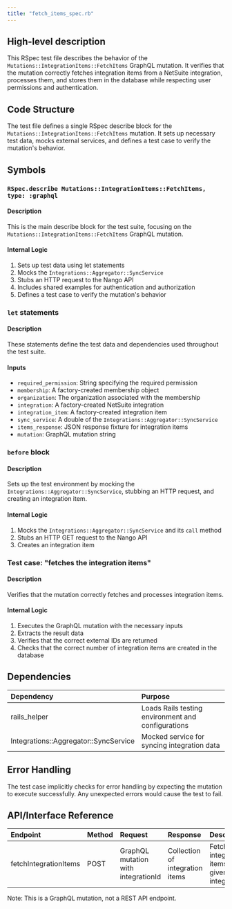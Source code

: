 ```yaml
---
title: "fetch_items_spec.rb"
---
```


## High-level description
This RSpec test file describes the behavior of the `Mutations::IntegrationItems::FetchItems` GraphQL mutation. It verifies that the mutation correctly fetches integration items from a NetSuite integration, processes them, and stores them in the database while respecting user permissions and authentication.

## Code Structure
The test file defines a single RSpec describe block for the `Mutations::IntegrationItems::FetchItems` mutation. It sets up necessary test data, mocks external services, and defines a test case to verify the mutation's behavior.

## Symbols

### `RSpec.describe Mutations::IntegrationItems::FetchItems, type: :graphql`
#### Description
This is the main describe block for the test suite, focusing on the `Mutations::IntegrationItems::FetchItems` GraphQL mutation.

#### Internal Logic
1. Sets up test data using let statements
2. Mocks the `Integrations::Aggregator::SyncService`
3. Stubs an HTTP request to the Nango API
4. Includes shared examples for authentication and authorization
5. Defines a test case to verify the mutation's behavior

### `let` statements
#### Description
These statements define the test data and dependencies used throughout the test suite.

#### Inputs
- `required_permission`: String specifying the required permission
- `membership`: A factory-created membership object
- `organization`: The organization associated with the membership
- `integration`: A factory-created NetSuite integration
- `integration_item`: A factory-created integration item
- `sync_service`: A double of the `Integrations::Aggregator::SyncService`
- `items_response`: JSON response fixture for integration items
- `mutation`: GraphQL mutation string

### `before` block
#### Description
Sets up the test environment by mocking the `Integrations::Aggregator::SyncService`, stubbing an HTTP request, and creating an integration item.

#### Internal Logic
1. Mocks the `Integrations::Aggregator::SyncService` and its `call` method
2. Stubs an HTTP GET request to the Nango API
3. Creates an integration item

### Test case: "fetches the integration items"
#### Description
Verifies that the mutation correctly fetches and processes integration items.

#### Internal Logic
1. Executes the GraphQL mutation with the necessary inputs
2. Extracts the result data
3. Verifies that the correct external IDs are returned
4. Checks that the correct number of integration items are created in the database

## Dependencies
| Dependency | Purpose |
|:-----------|:--------|
| rails_helper | Loads Rails testing environment and configurations |
| Integrations::Aggregator::SyncService | Mocked service for syncing integration data |

## Error Handling
The test case implicitly checks for error handling by expecting the mutation to execute successfully. Any unexpected errors would cause the test to fail.

## API/Interface Reference
| Endpoint | Method | Request | Response | Description |
|:---------|:-------|:--------|:---------|:------------|
| fetchIntegrationItems | POST | GraphQL mutation with integrationId | Collection of integration items | Fetches integration items for a given integration |

Note: This is a GraphQL mutation, not a REST API endpoint.